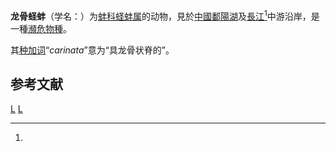 {{Speciesbox
| status = EN
| status_system = iucn3.1
| status_ref = {{r|plosone}}
| genus = Solenaia
| species = carinata
| authority = Heude, 1877{{r|musselP_1006}}
| synonyms_refs = {{r|musselP_1006}}
| synonyms =
* ''Solenaia carinatus'' {{small|Heude, 1877}} — Bogan (2010)
* ''Solenaia carinatus'' — Hu (2005: 82);  Ouyang et al. (2011: 544).
* ''Solenaia iridinea'' {{small|(Heude, 1874)}} — Haas (1969: 126).
* ''[[Micetopus|Micetopus]] [sic] carinatus'' {{small|Heude.}} — Heude (1877: pl. 21)：拼寫錯誤
* ''[[Mycetopus|Mycetopus]] carinatus''：最初名稱
}}

'''龙骨蛏蚌'''（学名：{{lang|la|''Solenaia carinata''}}）为[[蚌科|蚌科]][[蛏蚌属|蛏蚌属]]的动物{{r|cqvip}}，見於[[中國|中國]][[鄱陽湖|鄱陽湖]]{{r|plosone}}及[[長江|長江]]<ref name=musselP_1006 />中游{{r|cqvip}}沿岸，是一種[[瀕危物種|瀕危物種]]{{r|plosone}}。

其[[种加词|种加词]]“''carinata''”意为“具龙骨状脊的”。

==参考文献==
{{reflist|refs=
<ref name="cqvip">{{cite journal |url=http://www.cqvip.com/QK/90158X/199101/474298.html |title=龙骨蛏蚌的再描述（真瓣鳃目：蚌科） |journal=《[[动物分类学报|动物分类学报]]》 |year=1991 |issue=第1期 |author1=[[刘月英|刘月英]] |author2=[[吴小平|吴小平]] |language=zh-hans |author= |access-date=2015-04-25 |archive-url=https://web.archive.org/web/20171019111524/http://www.cqvip.com/QK/90158X/199101/474298.html |archive-date=2017-10-19 |dead-url=yes }}</ref>
<ref name="musselP_1006">{{cite web |url=http://mussel-project.uwsp.edu/db/db.php?p=tax&l=spp&n=1006 |title=Solenaia carinata (Heude, 1877): species synonymy |accessdate=2015-04-09 |language=en }}</ref>
<ref name="plosone">{{cite journal 
|url=http://journals.plos.org/plosone/article?id=10.1371/journal.pone.0084352
|title=The Complete Maternally and Paternally Inherited Mitochondrial Genomes of the Endangered Freshwater Mussel Solenaia carinatus (Bivalvia: Unionidae) and Implications for Unionidae Taxonomy
|first1=Xiao-Chen |last1=Huang
|first2=Jun  |last2=Rong
|first3=Yong |last3=Liu
|first4=Ming-Hua |last4=Zhang
|first5=Yuan |last5=Wan
|first6=Shan |last6=Ouyang
|first7=Chun-Hua |last7=Zhou
|first8=Xiao-Ping|last8=Wu
|date=2015-04-09 |accessdate=2017-10-19 |language=en }}</ref>
}}

{{Taxonbar|from=Q24836476}}

[[Category:蛏蚌属|L]]
[[Category:1877年描述的动物|L]]


{{软体动物小作品}}